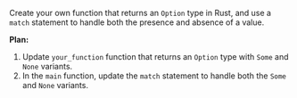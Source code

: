Create your own function that returns an `Option` type in Rust, and use a `match` statement to handle both the presence and absence of a value.

**Plan:**
1. Update `your_function` function that returns an `Option` type with `Some` and `None` variants.
2. In the `main` function, update the `match` statement to handle both the `Some` and `None` variants.